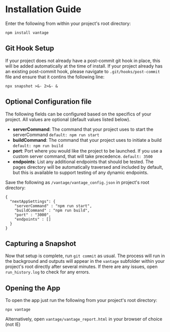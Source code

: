 # Installation Guide

Enter the following from within your project's root directory:
```
npm install vantage
```

## Git Hook Setup 
If your project does not already have a post-commit git hook in place, this will be added automatically at the time of install.  If your project already has an existing post-commit hook, please navigate to `.git/hooks/post-commit` file and ensure that it contins the following line:

```
npx snapshot >&- 2>&- &
```

## Optional Configuration file
The following fields can be configured based on the specifics of your project.  All values are optional (default values listed below).
* **serverCommand**: The command that your project uses to start the serverCommand ```default: npm run start```
* **buildCommand**: The command that your project uses to initiate a build ```default: npm run build```
* **port**: Port where you would like the project to be launched.  If you use a custom server command, that will take precedence.  ```default: 3500```
* **endpoints**: List any additional endpoints that should be tested.  The pages directory will be automatically traversed and included by default, but this is available to support testing of any dynamic endpoints.

Save the following as ```/vantage/vantage_config.json``` in project's root directory:
```
{
  "nextAppSettings": {
    "serverCommand" : "npm run start",
    "buildCommand" : "npm run build",
    "port" : "3000",
    "endpoints" : []
  }
}
```

## Capturing a Snapshot
Now that setup is complete, run ```git commit``` as usual.  The process will run in the background and outputs  will appear in the ```vantage``` subfolder within your project's root directly after several minutes.  If there are any issues, open ```run_history.log``` to check for any errors.

## Opening the App
To open the app just run the following from your project's root directory:
```
npx vantage
```
Alternatively, open `vantage/vantage_report.html` in your browser of choice (not IE)